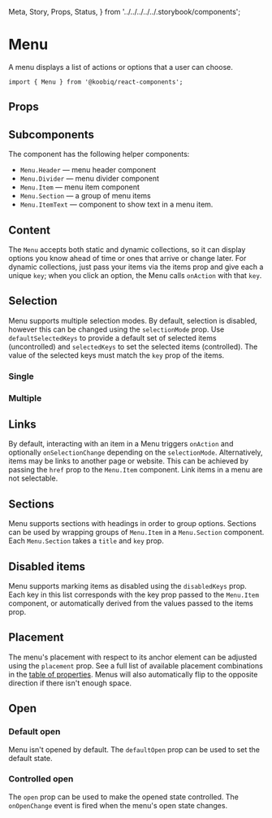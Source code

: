   Meta,
  Story,
  Props,
  Status,
} from '../../../../../.storybook/components';


<Meta of={Stories} />

# Menu

<Status variant="experimental" />

A menu displays a list of actions or options that a user can choose.

```tsx
import { Menu } from '@koobiq/react-components';
```

<Story of={Stories.Base} />

## Props

<Props />

## Subcomponents

The component has the following helper components:

- `Menu.Header` — menu header component
- `Menu.Divider` — menu divider component
- `Menu.Item` — menu item component
- `Menu.Section` — a group of menu items
- `Menu.ItemText` — component to show text in a menu item.

## Content

The `Menu` accepts both static and dynamic collections,
so it can display options you know ahead of time or ones that arrive or change later.
For dynamic collections, just pass your items via the items prop and give each a unique `key`;
when you click an option, the Menu calls `onAction` with that `key`.

<Story of={Stories.Content} />

## Selection

Menu supports multiple selection modes.
By default, selection is disabled, however this can be changed using the `selectionMode` prop.
Use `defaultSelectedKeys` to provide a default set of selected items (uncontrolled)
and `selectedKeys` to set the selected items (controlled).
The value of the selected keys must match the `key` prop of the items.

### Single

<Story of={Stories.SelectionSingle} />

### Multiple

<Story of={Stories.SelectionMultiple} />

## Links

By default, interacting with an item in a Menu triggers `onAction` and optionally
`onSelectionChange` depending on the `selectionMode`.
Alternatively, items may be links to another page or website.
This can be achieved by passing the `href` prop to the `Menu.Item` component.
Link items in a menu are not selectable.

<Story of={Stories.Links} />

## Sections

Menu supports sections with headings in order to group options.
Sections can be used by wrapping groups of `Menu.Item` in a `Menu.Section` component.
Each `Menu.Section` takes a `title` and `key` prop.

<Story of={Stories.Sections} />

## Disabled items

Menu supports marking items as disabled using the `disabledKeys` prop.
Each key in this list corresponds with the key prop passed to the `Menu.Item` component,
or automatically derived from the values passed to the items prop.

<Story of={Stories.DisabledItems} />

## Placement

The menu's placement with respect to its anchor element can be adjusted
using the `placement` prop. See a full list of available placement
combinations in the [table of properties](#props). Menus
will also automatically flip to the opposite direction if there isn't enough space.

<Story of={Stories.Placement} />

## Open

### Default open

Menu isn't opened by default. The `defaultOpen` prop can be used to set the default state.

### Controlled open

The `open` prop can be used to make the opened state controlled.
The `onOpenChange` event is fired when the menu's open state changes.

<Story of={Stories.Open} />
